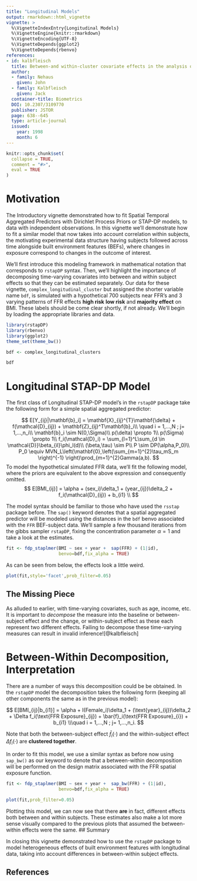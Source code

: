 ```yaml
---
title: "Longitudinal Models"
output: rmarkdown::html_vignette
vignette: >
  %\VignetteIndexEntry{Longitudinal Models}
  %\VignetteEngine{knitr::rmarkdown}
  %\VignetteEncoding{UTF-8}
  %\VignetteDepends{ggplot2}
  %\VignetteDepends{rbenvo}
references:
- id: kalbfleisch
  title: Between-and within-cluster covariate effects in the analysis of clustered data
  author:
  - family: Nehaus
    given: John
  - family: Kalbfleisch
    given: Jack
  container-title: Biometrics
  DOI: 10.2307/3109770
  publisher: JSTOR
  page: 638--645
  type: article-journal
  issued:
    year: 1998
    month: 6
---
```


```r
knitr::opts_chunk$set(
  collapse = TRUE,
  comment = "#>",
  eval = TRUE
)
```

# Motivation

The Introductory vignette demonstrated how to fit Spatial Temporal Aggregated Predictors with Dirichlet Process Priors or STAP-DP models, to data with independent observations. In this vignette we'll demonstrate how to fit a similar model that now takes into account correlation within subjects, the motivating experimental data structure having subjects followed across time alongside built environment features (BEFs), where changes in exposure correspond to changes in the outcome of interest.

We'll first introduce this modeling framework in mathematical notation that corresponds to `rstapDP` syntax. Then, we'll highlight the importance of decomposing time-varying covariates into between and within subject effects so that they can be estimated separately. Our data for these vignette, `complex_longitudinal_cluster` but assigned the shorter variable name `bdf`, is simulated with a hypothetical 700 subjects near FFR's and 3 varying patterns of FFR effects **high risk** **low risk** and **majority effect** on BMI. These labels should be come clear shortly, if not already. We'll begin by loading the appropriate libraries and data. 

```r
library(rstapDP)
library(rbenvo)
library(ggplot2)
theme_set(theme_bw())
```

```r
bdf <- complex_longitudinal_clusters
```

```r
bdf
```


# Longitudinal STAP-DP Model

The first class of Longitudinal STAP-DP model's in the `rstapDP` package take the following form for a simple spatial aggregated predictor:

$$
E[Y_{ij}|\mathbf{b}_i]  = \mathbf{X}_{ij}^{T}\mathbf{\delta} + f(\mathcal{D}_{ij}) + \mathbf{Z}_{ij}^T\mathbf{b}_i\\
\quad i = 1,...,N ; j= 1,...,n_i\\
\mathbf{b}_i \sim N(0,\Sigma)\\
p(\delta) \propto 1\\
p(\Sigma) \propto 1\\
f_i(\mathcal{D}_i) = \sum_{l=1}^L\sum_{d \in \mathcal{D}}\beta_{il}\phi_l(d)\\
(\beta,\tau) \sim P\\
P \sim DP(\alpha,P_0)\\
P_0 \equiv MVN_L\left(\mathbf{0},\left(\sum_{m=1}^{2}\tau_mS_m \right)^{-1} \right)\prod_{m=1}^{2}Gamma(a,b).
$$
To model the hypothetical simulated FFR data, we'll fit the following model, where the priors are equivalent to the above expression and consequently omitted.
$$
E[BMI_{ij}] = \alpha + (sex_i)\delta_1 + (year_{ij})\delta_2 + f_i(\mathcal{D}_{ij}) + b_{i1} \\
$$

The model syntax should be familiar to those who have used the `rsstap` package before. The `sap()` keyword denotes that a spatial aggregated predictor will be modeled using the distances in the `bdf` benvo associated with the `FFR` BEF-subject data. We'll sample a few thousand iterations from the gibbs sampler `rstapDP`, fixing the concentration parameter $\alpha=1$ and take a look at the estimates.

```r
fit <- fdp_staplmer(BMI ~ sex + year +  sap(FFR) + (1|id),
                    benvo=bdf,fix_alpha = TRUE)
```


As can be seen from below, the effects look a little weird. 

```r
plot(fit,style='facet',prob_filter=0.05)
```

## The Missing Piece
 As alluded to earlier, with time-varying covariates, such as age, income, etc. It is important to *decompose* the measure into the baseline or between-subject effect and the change, or within-subject effect as these each represent two different effects. Failing to decompose these time-varying measures can result in invalid inference![@kalbfleisch]

# Between-Within Decomposition, Interpretation

There are a number of ways this decomposition could be be obtained. In the `rstapDP` model the decomposition takes the following form (keeping all other components the same as in the previous model):

$$
E[BMI_{ij}|b_{i1}] = \alpha + I(Female_i)\delta_1 + (\text{year}_{ij})\delta_2 + \Delta f_i(\text{FFR Exposure}_{ij}) + \bar{f}_i(\text{FFR Exposure}_{i}) + b_{i1} \\\quad i = 1,...,N ; j= 1,...,n_i.
$$

Note that both the between-subject effect $\bar{f}_i(\cdot)$ and the within-subject effect $\Delta f_i(\cdot)$ are **clustered together**. 

In order to fit this model, we use a similar syntax as before now using `sap_bw()` as our keyword to denote that a between-within decomposition will be performed on the design matrix associated with the FFR spatial exposure function.

```r
fit <- fdp_staplmer(BMI ~ sex + year +  sap_bw(FFR) + (1|id),
                    benvo=bdf,fix_alpha = TRUE)
```


```r
plot(fit,prob_filter=0.05)
```

Plotting this model, we can now see that there **are** in fact, different effects both between and within subjects. These estimates also make a lot more sense visually compared to the previous plots that assumed the between-within effects were the same.
## Summary

In closing this vignette demonstrated how to use the `rstapDP` package to model heterogeneous effects of built environment features with longitudinal data, taking into account differences in between-within subject effects. 

## References